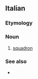 ==Italian==

===Etymology===
{{suffix|it|squadra|gloss1=squad|one}}

===Noun===
{{it-noun|m}}

# [[squadron]]

===See also===
* {{l|it|squadriglia}}